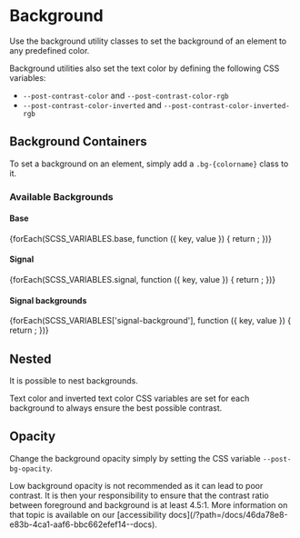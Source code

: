 

<Meta of={BackgroundStories} />

# Background

<div className="lead">
  Use the background utility classes to set the background of an element to any predefined color.
</div>

Background utilities also set the text color by defining the following CSS variables:

- `--post-contrast-color` and `--post-contrast-color-rgb`
- `--post-contrast-color-inverted` and `--post-contrast-color-inverted-rgb`

## Background Containers

To set a background on an element, simply add a `.bg-{colorname}` class to it.

<Canvas of={BackgroundStories.ColoredBackground} sourceState="shown" />

### Available Backgrounds

#### Base

<section className="background-container__section">
  {forEach(SCSS_VARIABLES.base, function ({ key, value }) {
    return <BackgroundContainer key={key} name={key} color={value} />;
  })}
</section>

#### Signal

<section className="background-container__section">
  {forEach(SCSS_VARIABLES.signal, function ({ key, value }) {
    return <BackgroundContainer key={key} name={key} color={value} />;
  })}
</section>

#### Signal backgrounds

<section className="background-container__section">
  {forEach(SCSS_VARIABLES['signal-background'], function ({ key, value }) {
    return <BackgroundContainer key={key} name={key} color={value} />;
  })}
</section>

## Nested

It is possible to nest backgrounds.

<div className="banner banner-info banner-md">
  Text color and inverted text color CSS variables are set for each background to always ensure the
  best possible contrast.
</div>

<Canvas of={BackgroundStories.NestedBackgrounds} sourceState="shown" />

## Opacity

Change the background opacity simply by setting the CSS variable `--post-bg-opacity`.

<div className="banner banner-info banner-md">
  Low background opacity is not recommended as it can lead to poor contrast. It is then your
  responsibility to ensure that the contrast ratio between foreground and background is at least
  4.5:1. More information on that topic is available on our [accessibility
  docs](/?path=/docs/46da78e8-e83b-4ca1-aaf6-bbc662efef14--docs).
</div>

<Canvas of={BackgroundStories.TranslucentBackgrounds} sourceState="shown" />
